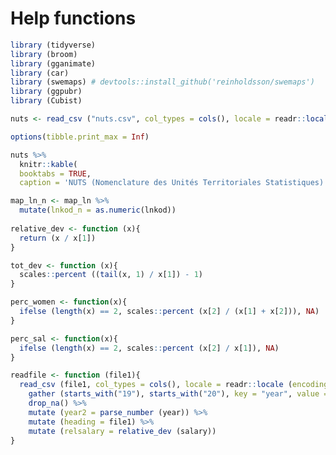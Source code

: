 # Help functions

```r
library (tidyverse) 
library (broom) 
library (gganimate)  
library (car)
library (swemaps) # devtools::install_github('reinholdsson/swemaps')
library (ggpubr)
library (Cubist)

nuts <- read_csv ("nuts.csv", col_types = cols(), locale = readr::locale (encoding = "UTF-8"), na = c("..", "NA"))

options(tibble.print_max = Inf)

nuts %>%
  knitr::kable(
  booktabs = TRUE,
  caption = 'NUTS (Nomenclature des Unités Territoriales Statistiques) is the EU\'s hierarchical regional division.') 

map_ln_n <- map_ln %>%
  mutate(lnkod_n = as.numeric(lnkod)) 
  
relative_dev <- function (x){  
  return (x / x[1])  
}  

tot_dev <- function (x){  
  scales::percent ((tail(x, 1) / x[1]) - 1)  
}  

perc_women <- function(x){  
  ifelse (length(x) == 2, scales::percent (x[2] / (x[1] + x[2])), NA)
}  

perc_sal <- function(x){  
  ifelse (length(x) == 2, scales::percent (x[2] / x[1]), NA)
}  

readfile <- function (file1){  
  read_csv (file1, col_types = cols(), locale = readr::locale (encoding = "latin1"), na = c("..", "NA")) %>%  
    gather (starts_with("19"), starts_with("20"), key = "year", value = salary) %>%  
	drop_na() %>%  
    mutate (year2 = parse_number (year)) %>%  
    mutate (heading = file1) %>%  
    mutate (relsalary = relative_dev (salary))  
}
```

